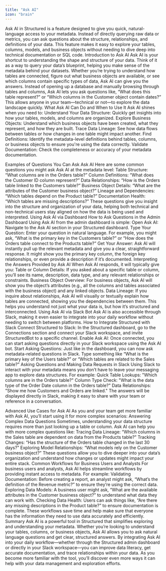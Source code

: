 ```yaml
---
title: "Ask AI"
icon: "brain"
---
```


Ask AI in Structured is a feature designed to give you quick, natural-language access to your metadata. Instead of directly querying raw data or metrics, you can ask questions about the structure, relationships, and definitions of your data. This feature makes it easy to explore your tables, columns, models, and business objects without needing to dive deep into technical documentation or SQL code.
Introduction to Ask AI
Ask AI is your shortcut to understanding the shape and structure of your data. Think of it as a way to query your data’s blueprint, helping you make sense of the metadata behind your datasets. Whether you’re trying to understand how tables are connected, figure out what business objects are available, or see which columns contain specific types of data, Ask AI can give you the answers.
Instead of opening up a database and manually browsing through tables and columns, Ask AI lets you ask questions like, “What does this table represent?” or “Which columns in the Customer object contain dates?” This allows anyone in your team—technical or not—to explore the data landscape quickly.
What Ask AI Can Do and When to Use It
Ask AI shines when you need to:
Understand Your Data Structure: Quickly get insights into how your tables, models, and columns are organized.
Explore Business Objects: Understand which business objects have been created, what they represent, and how they are built.
Trace Data Lineage: See how data flows between tables or how changes in one table might impact another.
Find Definitions: Identify the metadata-level definitions behind tables, columns, or business objects to ensure you're using the data correctly.
Validate Documentation: Check the completeness or accuracy of your metadata documentation.

Examples of Questions You Can Ask Ask AI
Here are some common questions you might ask Ask AI at the metadata level:
Table Structure: “What columns are in the Orders table?”
Column Definitions: “What does the Customer ID column represent?”
Data Relationships: “How is the Orders table linked to the Customers table?”
Business Object Details: “What are the attributes of the Customer business object?”
Lineage and Dependencies: “Which tables depend on the Product table?”
Documentation Health: “Which tables are missing descriptions?”
These questions give you insight into the structure and organization of your data, helping both technical and non-technical users stay aligned on how the data is being used and interpreted.
Using Ask AI via Dashboard
How to Ask Questions in the Admin Dashboard
Using Ask AI from the admin dashboard is simple:
Open Ask AI: Navigate to the Ask AI section in your Structured dashboard.
Type Your Question: Enter your question in natural language. For example, you might ask, “What is the primary key in the Customers table?” or “How does the Orders table connect to the Products table?”
Get Your Answer: Ask AI will instantly pull up the relevant metadata and give you a clear, straightforward response. It might show you the primary key column, the foreign key relationships, or even provide a description if it’s documented.
Interpreting the Answers Provided by Ask AI
When Ask AI responds, it will typically give you:
Table or Column Details: If you asked about a specific table or column, you’ll see its name, description, data type, and any relevant relationships or constraints.
Business Object Overview: For business objects, Ask AI will show you the object’s attributes (e.g., all the columns and tables associated with the business object) and any linked objects.
Data Lineage: If you inquire about relationships, Ask AI will visually or textually explain how tables are connected, showing you the dependencies between them.
This helps you understand not just what your data is, but how it’s structured and interconnected.
Using Ask AI via Slack Bot
Ask AI is also accessible through Slack, making it even easier to integrate into your daily workflow without needing to switch between platforms.
How to Integrate Structured with Slack
Connect Structured to Slack: In the Structured dashboard, go to the Connections section and connect your Slack workspace, and invite StructuredBot to a specific channel.
Enable Ask AI: Once connected, you can start asking questions directly in your Slack workspace using the Ask AI bot.
Start Asking Questions: Just like in the dashboard, you can now ask metadata-related questions in Slack. Type something like “What is the primary key of the Users table?” or “Which tables are related to the Sales table?”
Asking Questions and Making Data Requests in Slack
Using Slack to interact with your metadata means you don’t have to leave your messaging app to explore data structures. For example:
Quick Table Lookups: "Which columns are in the Orders table?"
Column Type Check: "What is the data type of the Order Date column in the Orders table?"
Data Relationships: "Show me how Customers and Orders are linked."
The answers will be displayed directly in Slack, making it easy to share with your team or reference in a conversation.

Advanced Use Cases for Ask AI
As you and your team get more familiar with Ask AI, you’ll start using it for more complex scenarios:
Answering Complex Data Questions
Sometimes, understanding your data structure requires more than just looking up a table or column. Ask AI can help you with more complex questions like:
Tracing Data Lineage: “Which columns in the Sales table are dependent on data from the Products table?”
Tracking Changes: “Has the structure of the Orders table changed in the last 30 days?”
Exploring Model Relationships: “What models rely on the Customer business object?”
These questions allow you to dive deeper into your data’s organization and understand how changes or updates might impact your entire stack.
Common Workflows for Business Users and Analysts
For business users and analysts, Ask AI helps streamline workflows by providing instant access to metadata. For example:
Validating Documentation: Before creating a report, an analyst might ask, “What’s the definition of the Revenue metric?” to ensure they’re using the correct data.
Exploring Data Models: A business user might ask, “What are the available attributes in the Customer business object?” to understand what data they can work with.
Checking Data Health: Users can ask things like, “Are there any missing descriptions in the Product table?” to ensure documentation is complete.
These workflows save time and help make sure that everyone has the information they need to use data accurately and efficiently.
Summary
Ask AI is a powerful tool in Structured that simplifies exploring and understanding your metadata. Whether you’re looking to understand your tables, columns, or business objects, Ask AI allows you to ask natural language questions and get clear, structured answers.
By integrating Ask AI into your daily workflow—whether through the Structured admin dashboard or directly in your Slack workspace—you can improve data literacy, get accurate documentation, and trace relationships within your data. As you become more familiar with the tool, you’ll discover even more ways it can help with your data management and exploration efforts.
